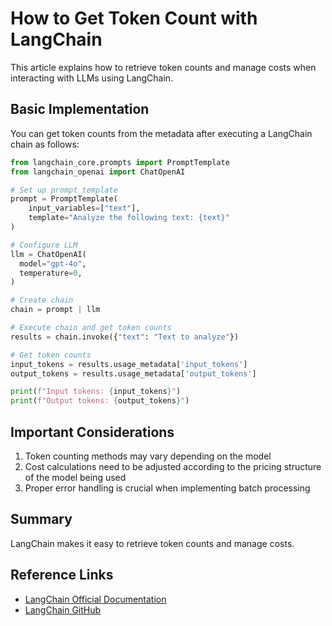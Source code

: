 # How to Get Token Count with LangChain

This article explains how to retrieve token counts and manage costs when interacting with LLMs using LangChain.

## Basic Implementation

You can get token counts from the metadata after executing a LangChain chain as follows:

```python
from langchain_core.prompts import PromptTemplate
from langchain_openai import ChatOpenAI

# Set up prompt template
prompt = PromptTemplate(
    input_variables=["text"],
    template="Analyze the following text: {text}"
)

# Configure LLM
llm = ChatOpenAI(
  model="gpt-4o",
  temperature=0,
)

# Create chain
chain = prompt | llm

# Execute chain and get token counts
results = chain.invoke({"text": "Text to analyze"})

# Get token counts
input_tokens = results.usage_metadata['input_tokens']
output_tokens = results.usage_metadata['output_tokens']

print(f"Input tokens: {input_tokens}")
print(f"Output tokens: {output_tokens}")
```

## Important Considerations

1. Token counting methods may vary depending on the model
2. Cost calculations need to be adjusted according to the pricing structure of the model being used
3. Proper error handling is crucial when implementing batch processing

## Summary

LangChain makes it easy to retrieve token counts and manage costs.

## Reference Links

- [LangChain Official Documentation](https://python.langchain.com/docs/introduction)
- [LangChain GitHub](https://github.com/langchain-ai/langchain)
